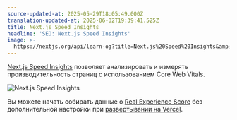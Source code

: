 ```yaml
---
source-updated-at: 2025-05-29T18:05:49.000Z
translation-updated-at: 2025-06-02T19:39:41.525Z
title: Next.js Speed Insights
headline: 'SEO: Next.js Speed Insights'
image: >-
  https://nextjs.org/api/learn-og?title=Next.js%20Speed%20Insights&amp;chapter=30
---
```


[Next.js Speed Insights](https://nextjs.org/analytics) позволяет анализировать и измерять производительность страниц с использованием Core Web Vitals.

![Next.js Speed Insights](https://h8DxKfmAPhn8O0p3.public.blob.vercel-storage.com/learn/pages-router/seo/analytics.png)

Вы можете начать собирать данные о [Real Experience Score](https://vercel.com/docs/concepts/speed-insights#metrics) без дополнительной настройки при [развертывании на Vercel](https://vercel.com/docs/concepts/speed-insights).